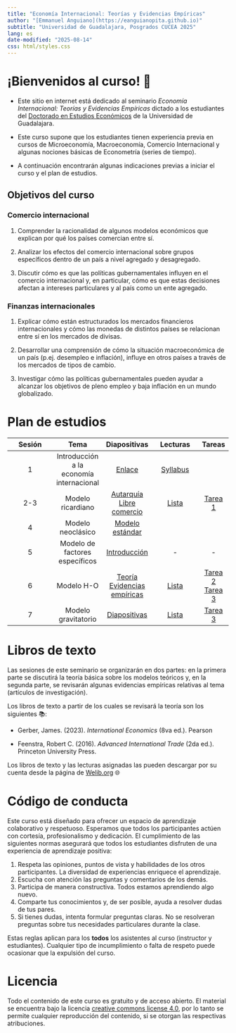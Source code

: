 ```yaml
---
title: "Economía Internacional: Teorías y Evidencias Empíricas"
author: "[Emmanuel Anguiano](https://eanguianopita.github.io)"
subtitle: "Universidad de Guadalajara, Posgrados CUCEA 2025"
lang: es
date-modified: "2025-08-14"
css: html/styles.css
---
```


# ¡Bienvenidos al curso! 🖖

-   Este sitio en internet está dedicado al seminario *Economía Internacional: Teorías y Evidencias Empíricas* dictado a los estudiantes del [Doctorado en Estudios Económicos](https://deec.cucea.udg.mx/) de la Universidad de Guadalajara.
-   Este curso supone que los estudiantes tienen experiencia previa en cursos de Microeconomía, Macroeconomía, Comercio Internacional y algunas nociones básicas de Econometría (series de tiempo). 

-   A continuación encontrarán algunas indicaciones previas a iniciar el curso y el plan de estudios.

## Objetivos del curso

### Comercio internacional

1.  Comprender la racionalidad de algunos modelos económicos que explican por qué los países comercian entre sí. 

1. Analizar los efectos del comercio internacional sobre grupos específicos dentro de un país a nivel agregado y desagregado.

1. Discutir cómo es que las políticas gubernamentales influyen en el comercio internacional y, en particular, cómo es que estas decisiones afectan a intereses particulares y al país como un ente agregado. 


### Finanzas internacionales

1. Explicar cómo están estructurados los mercados financieros internacionales y cómo las monedas de distintos países se relacionan entre sí en los mercados de divisas. 

1. Desarrollar una comprensión de cómo la situación macroeconómica de un país (p.ej. desempleo e inflación), influye en otros países a través de los mercados de tipos de cambio. 

1. Investigar cómo las políticas gubernamentales pueden ayudar a alcanzar los objetivos de pleno empleo y baja inflación en un mundo globalizado. 

# Plan de estudios

| Sesión | Tema | Diapositivas | Lecturas | Tareas | 
|:-------------:|:-------------:|:-------------:|:-------------:|:-----:|
| 1 | Introducción a la economía internacional | [Enlace](https://eanguianopita.github.io/docs/Economia_internacional/Slides/01-intro){target="_blank"} | [Syllabus](https://eanguianopita.github.io/docs/Economia_internacional/Syllabus/Syllabus_Clase_EcoInt.pdf) |  | |
| 2-3 | Modelo ricardiano| [Autarquía](https://eanguianopita.github.io/docs/Economia_internacional/Slides/02-ricardian) <br> [Libre comercio](https://eanguianopita.github.io/docs/Economia_internacional/Slides/03-ricardian)| [Lista](https://eanguianopita.github.io/docs/Economia_internacional/Lecturas/Semana_2.txt) |[Tarea 1](https://eanguianopita.github.io/docs/Economia_internacional/Tareas/Tarea1_Ventaja_comparativa_NA.pdf)     |
| 4 | Modelo neoclásico | [Modelo estándar](https://eanguianopita.github.io/docs/Economia_internacional/Slides/04-standard_trade_model.html)| | | 
| 5 | Modelo de factores específicos | [Introducción](https://eanguianopita.github.io/docs/Economia_internacional/Slides/05-specific_factors.pdf) | - | - |
| 6 | Modelo H-O | [Teoría](https://eanguianopita.github.io/docs/Economia_internacional/Slides/06-HO_model.pdf) <br> [Evidencias empíricas](https://eanguianopita.github.io/docs/Economia_internacional/Slides/07-HO_empirics.pdf) | [Lista](https://eanguianopita.github.io/docs/Economia_internacional/Lecturas/Semana_3.txt) |[Tarea 2](https://eanguianopita.github.io/docs/Economia_internacional/Tareas/Preguntas Modelo HOV_Daniel Trefler_1995.pdf)   <br> [Tarea 3]()  |
| 7 | Modelo gravitatorio | [Diapositivas](https://eanguianopita.github.io/docs/Economia_internacional/Slides/08-gravity_model.pdf) | [Lista](https://eanguianopita.github.io/docs/Economia_internacional/Lecturas/Semana_5.txt) | [Tarea 3]() |



# Libros de texto

Las sesiones de este seminario se organizarán en dos partes: en la primera parte se discutirá la teoría básica sobre los modelos teóricos y, en la segunda parte, se revisarán algunas evidencias empíricas relativas al tema (artículos de investigación).

Los libros de texto a partir de los cuales se revisará la teoría son los siguientes 📚:

- Gerber, James. (2023). _International Economics_ (8va ed.). Pearson

- Feenstra, Robert C. (2016). _Advanced International Trade_ (2da ed.). Princeton University Press. 


Los libros de texto y las lecturas asignadas las pueden descargar por su cuenta desde la página de [Welib.org](https://welib.org) 🌐

# Código de conducta

Este curso está diseñado para ofrecer un espacio de aprendizaje colaborativo y respetuoso. Esperamos que todos los participantes actúen con cortesía, profesionalismo y dedicación. El cumplimiento de las siguientes normas asegurará que todos los estudiantes disfruten de una experiencia de aprendizaje positiva:

1.  Respeta las opiniones, puntos de vista y habilidades de los otros participantes. La diversidad de experiencias enriquece el aprendizaje.
2.  Escucha con atención las preguntas y comentarios de los demás.
3.  Participa de manera constructiva. Todos estamos aprendiendo algo nuevo.
4.  Comparte tus conocimientos y, de ser posible, ayuda a resolver dudas de tus pares.
5.  Si tienes dudas, intenta formular preguntas claras. No se resolveran preguntas sobre tus necesidades particulares durante la clase.

Estas reglas aplican para los **todos** los asistentes al curso (instructor y estudiantes). Cualquier tipo de incumplimiento o falta de respeto puede ocasionar que la expulsión del curso.



# Licencia

Todo el contenido de este curso es gratuito y de acceso abierto. El material se encuentra bajo la licencia [creative commons license 4.0](https://creativecommons.org/licenses/by/4.0/), por lo tanto se permite cualquier reproducción del contenido, si se otorgan las respectivas atribuciones.

